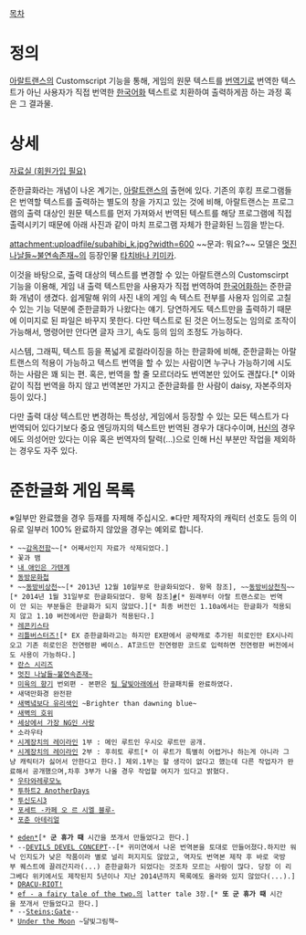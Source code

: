 [[목차]]
= 정의 =
[[아랄트랜스]]의 Customscript 기능을 통해, 게임의 원문 텍스트를 [[번역기]]로 번역한 텍스트가 아닌 사용자가 직접 번역한 [[한국어화]] 텍스트로 치환하여 출력하게끔 하는 과정 혹은 그 결과물.

= 상세 =
[http://polaris.aralgood.com/index.php?mid=aral_pds&category=1595681 자료실 (회원가입 필요)]

준한글화라는 개념이 나온 계기는, [[아랄트랜스]]의 출현에 있다. 기존의 후킹 프로그램들은 번역할 텍스트를 출력하는 별도의 창을 가지고 있는 것에 비해, 아랄트랜스는 프로그램의 출력 대상인 원문 텍스트를 먼저 가져와서 번역된 텍스트를 해당 프로그램에 직접 출력시키기 때문에 아래 사진과 같이 마치 프로그램 자체가 한글화된 느낌을 받는다.

attachment:uploadfile/subahibi_k.jpg?width=600
~~문과: 뭐요?~~
모델은 [[멋진 나날들~불연속존재~]]의 등장인물 [[타치바나 키미카]].

이것을 바탕으로, 출력 대상의 텍스트를 변경할 수 있는 아랄트랜스의 Customscirpt 기능을 이용해, 게임 내 출력 텍스트만을 사용자가 직접 번역하여 [[한국어화]]하는 준한글화 개념이 생겼다.
쉽게말해 위의 사진 내의 게임 속 텍스트 전부를 사용자 임의로 고칠 수 있는 기능 덕분에 준한글화가 나왔다는 얘기. 당연하게도 텍스트만을 출력하기 때문에 이미지로 된 파일은 바꾸지 못한다. 다만 텍스트로 된 것은 어느정도는 임의로 조작이 가능해서, 명령어만 안다면 글자 크기, 속도 등의 임의 조정도 가능하다.

시스템, 그래픽, 텍스트 등을 폭넓게 로컬라이징을 하는 한글화에 비해, 준한글화는 아랄트랜스의 적용이 가능하고 텍스트 번역을 할 수 있는 사람이면 누구나 가능하기에 시도하는 사람은 꽤 되는 편. 혹은, 번역을 할 줄 모르더라도 번역본만 있어도 괜찮다.[* 이와 같이 직접 번역을 하지 않고 번역본만 가지고 준한글화를 한 사람이 daisy, 자본주의자 등이 있다.] 

다만 출력 대상 텍스트만 변경하는 특성상, 게임에서 등장할 수 있는 모든 텍스트가 다 번역되어 있다기보다 중요 엔딩까지의 텍스트만 번역된 경우가 대다수이며, [[H신]]의 경우에도 의성어만 있다는 이유 혹은 번역자의 탈력(…)으로 인해 H신 부분만 작업을 제외하는 경우도 자주 있다.

= 준한글화 게임 목록 =
※일부만 완료했을 경우 등재를 자제해 주십시오.
※다만 제작자의 캐릭터 선호도 등의 이유로 일부러 100% 완료하지 않았을 경우는 예외로 합니다. 

 * ~~[[감옥전함]]~~[* 어째서인지 자료가 삭제되었다.]
 * 꽃과 뱀
 * [[내 애인은 가텐계]]
 * [[동방문화첩]]
 * ~~[[동방비상천]]~~[* 2013년 12월 10일부로 한글화되었다. 항목 참조], ~~[[동방비상천칙]]~~[* 2014년 1월 31일부로 한글화되었다. 항목 참조][http://empaura.egloos.com/10637215 #][* 원래부터 아랄 트랜스로는 번역이 안 되는 부분들은 한글화가 되지 않았다.][* 최종 버전인 1.10a에서는 한글화가 적용되지 않고 1.10 버전에서만 한글화가 적용된다.]
 * [[레콘키스타]]
 * [[리틀버스터즈!]][* EX 준한글화라고는 하지만 EX판에서 공략캐로 추가된 히로인만 EX시나리오고 기존 히로인은 전연령판 베이스. AT코드만 전연령판 코드로 입력하면 전연령판 버전에서도 사용이 가능하다.]
 * [[란스 시리즈]]
 * [[멋진 나날들~불연속존재~]]
 * [[미육의 향기]] 번외편 - 본편은 [[팀 달빛아래]]에서 한글패치를 완료하였다.
 * 새댁만화경 완전판
 * [[새벽녘보다 유리색인]] ~Brighter than dawning blue~
 * [[새벽의 호위]]
 * [[세상에서 가장 NG인 사랑]]
 * 소라우타
 * [[시계장치의 레이라인]] 1부 : 메인 루트인 우시오 루트만 공개.
 * [[시계장치의 레이라인]] 2부 : 후히토 루트[* 이 루트가 특별히 어렵거나 하는게 아니라 그냥 캐릭터가 싫어서 안한다고 한다.] 제외.1부는 할 생각이 없다고 했는데 다른 작업자가 완료해서 공개했으며,차후 3부가 나올 경우 작업할 여지가 있다고 밝혔다.
 * [[우타와레루모노]]
 * [[투하트2 AnotherDays]]
 * [[투신도시3]]
 * [[포세트 -카페 오 르 시엘 블루-]]
 * [[포춘 아테리얼]]

 * [[eden*]][* '''군 휴가 때''' 시간을 쪼개서 만들었다고 한다.]
 * --[[DEVILS DEVEL CONCEPT]]--[* 귀미연에서 나온 번역본을 토대로 만들어졌다.하지만 워낙 인지도가 낮은 작품이라 별로 널리 퍼지지도 않았고, 역자도 번역본 제작 후 바로 국방부 퀘스트에 끌려간지라(...) 준한글화가 되었다는 것조차 모르는 사람이 많다. 당장 이 리그베다 위키에서도 제작된지 5년이나 지난 2014년까지 목록에도 올라와 있지 않았다(...).]
 * [[DRACU-RIOT!]]
 * [[ef - a fairy tale of the two.]]의 latter tale 3장.[* '''또 군 휴가 때''' 시간을 쪼개서 만들었다고 한다.]
 * --[[Steins;Gate]]--
 * [[Under the Moon]] ~달빛그림책~
